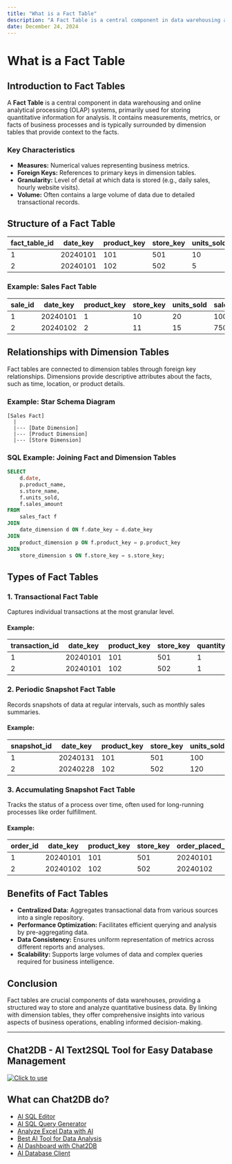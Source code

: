 ```yaml
---
title: "What is a Fact Table"
description: "A Fact Table is a central component in data warehousing and online analytical processing (OLAP) systems, primarily used for storing quantitative information for analysis."
date: December 24, 2024
---
```


# What is a Fact Table

## Introduction to Fact Tables

A **Fact Table** is a central component in data warehousing and online analytical processing (OLAP) systems, primarily used for storing quantitative information for analysis. It contains measurements, metrics, or facts of business processes and is typically surrounded by dimension tables that provide context to the facts.

### Key Characteristics

- **Measures:** Numerical values representing business metrics.
- **Foreign Keys:** References to primary keys in dimension tables.
- **Granularity:** Level of detail at which data is stored (e.g., daily sales, hourly website visits).
- **Volume:** Often contains a large volume of data due to detailed transactional records.

## Structure of a Fact Table

| fact_table_id | date_key | product_key | store_key | units_sold | sales_amount |
|---------------|----------|-------------|-----------|------------|--------------|
| 1             | 20240101 | 101         | 501       | 10         | 500.00       |
| 2             | 20240101 | 102         | 502       | 5          | 300.00       |

### Example: Sales Fact Table

| sale_id | date_key | product_key | store_key | units_sold | sales_amount |
|---------|----------|-------------|-----------|------------|--------------|
| 1       | 20240101 | 1           | 10        | 20         | 1000.00      |
| 2       | 20240102 | 2           | 11        | 15         | 750.00       |

## Relationships with Dimension Tables

Fact tables are connected to dimension tables through foreign key relationships. Dimensions provide descriptive attributes about the facts, such as time, location, or product details.

### Example: Star Schema Diagram

```plaintext
[Sales Fact]
  |
  |--- [Date Dimension]
  |--- [Product Dimension]
  |--- [Store Dimension]
```

### SQL Example: Joining Fact and Dimension Tables

```sql
SELECT 
    d.date,
    p.product_name,
    s.store_name,
    f.units_sold,
    f.sales_amount
FROM 
    sales_fact f
JOIN 
    date_dimension d ON f.date_key = d.date_key
JOIN 
    product_dimension p ON f.product_key = p.product_key
JOIN 
    store_dimension s ON f.store_key = s.store_key;
```

## Types of Fact Tables

### 1. **Transactional Fact Table**

Captures individual transactions at the most granular level.

#### Example:

| transaction_id | date_key | product_key | store_key | quantity | price |
|----------------|----------|-------------|-----------|----------|-------|
| 1              | 20240101 | 101         | 501       | 1        | 50.00 |
| 2              | 20240101 | 102         | 502       | 1        | 60.00 |

### 2. **Periodic Snapshot Fact Table**

Records snapshots of data at regular intervals, such as monthly sales summaries.

#### Example:

| snapshot_id | date_key | product_key | store_key | units_sold | sales_amount |
|-------------|----------|-------------|-----------|------------|--------------|
| 1           | 20240131 | 101         | 501       | 100        | 5000.00      |
| 2           | 20240228 | 102         | 502       | 120        | 7200.00      |

### 3. **Accumulating Snapshot Fact Table**

Tracks the status of a process over time, often used for long-running processes like order fulfillment.

#### Example:

| order_id | date_key | product_key | store_key | order_placed_date | shipped_date | delivered_date |
|----------|----------|-------------|-----------|-------------------|--------------|----------------|
| 1        | 20240101 | 101         | 501       | 20240101          | 20240105     | 20240107       |
| 2        | 20240102 | 102         | 502       | 20240102          | NULL         | NULL           |

## Benefits of Fact Tables

- **Centralized Data:** Aggregates transactional data from various sources into a single repository.
- **Performance Optimization:** Facilitates efficient querying and analysis by pre-aggregating data.
- **Data Consistency:** Ensures uniform representation of metrics across different reports and analyses.
- **Scalability:** Supports large volumes of data and complex queries required for business intelligence.

## Conclusion

Fact tables are crucial components of data warehouses, providing a structured way to store and analyze quantitative business data. By linking with dimension tables, they offer comprehensive insights into various aspects of business operations, enabling informed decision-making.

---

## Chat2DB - AI Text2SQL Tool for Easy Database Management

[![Click to use](/image/blog/chat2db.png)](https://app.chat2db.ai/)

## What can Chat2DB do?

- [AI SQL Editor](https://chat2db.ai/feature/AI%20SQL%20Editor)
- [AI SQL Query Generator](https://chat2db.ai/feature/AI%20SQL%20Query%20Generator)
- [Analyze Excel Data with AI](https://chat2db.ai/feature/Analyze%20Excel%20Data%20with%20AI)
- [Best AI Tool for Data Analysis](https://chat2db.ai/feature/Best%20AI%20Tool%20for%20Data%20Analysis)
- [AI Dashboard with Chat2DB](https://chat2db.ai/feature/AI%20Dashboard%20with%20Chat2DB)
- [AI Database Client](https://chat2db.ai/feature/AI%20Database%20Client)
